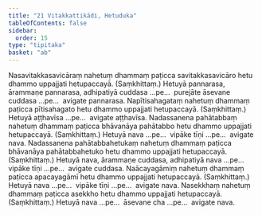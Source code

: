 ```yaml
---
title: "21 Vitakkattikādi, Hetuduka"
tableOfContents: false
sidebar:
  order: 15
type: "tipitaka"
basket: "ab"
---
```



<DynamicBreadcrumb />

<Division number="41">

<Paragraph number="101">
Nasavitakkasavicāraṃ nahetuṃ dhammaṃ paṭicca savitakkasavicāro hetu dhammo uppajjati hetupaccayā. (Saṃkhittaṃ.)
</Paragraph>

<Paragraph number="102">
Hetuyā pannarasa, ārammaṇe pannarasa, adhipatiyā cuddasa …pe…  purejāte āsevane cuddasa …pe…  avigate pannarasa.
</Paragraph>

</Division>
<Division number="42">

<Paragraph number="103">
Napītisahagataṃ nahetuṃ dhammaṃ paṭicca pītisahagato hetu dhammo uppajjati hetupaccayā. (Saṃkhittaṃ.)
</Paragraph>

<Paragraph number="104">
Hetuyā aṭṭhavīsa …pe…  avigate aṭṭhavīsa.
</Paragraph>

</Division>
<Division number="43">

<Paragraph number="105">
Nadassanena pahātabbaṃ nahetuṃ dhammaṃ paṭicca bhāvanāya pahātabbo hetu dhammo uppajjati hetupaccayā. (Saṃkhittaṃ.)
</Paragraph>

<Paragraph number="106">
Hetuyā nava …pe…  vipāke tīṇi …pe…  avigate nava.
</Paragraph>

</Division>
<Division number="44">

<Paragraph number="107">
Nadassanena pahātabbahetukaṃ nahetuṃ dhammaṃ paṭicca bhāvanāya pahātabbahetuko hetu dhammo uppajjati hetupaccayā. (Saṃkhittaṃ.)
</Paragraph>

<Paragraph number="108">
Hetuyā nava, ārammaṇe cuddasa, adhipatiyā nava …pe…  vipāke tīṇi …pe…  avigate cuddasa.
</Paragraph>

</Division>
<Division number="45">

<Paragraph number="109">
Naācayagāmiṃ nahetuṃ dhammaṃ paṭicca apacayagāmī hetu dhammo uppajjati hetupaccayā. (Saṃkhittaṃ.)
</Paragraph>

<Paragraph number="110">
Hetuyā nava …pe…  vipāke tīṇi …pe…  avigate nava.
</Paragraph>

</Division>
<Division number="46">

<Paragraph number="111">
Nasekkhaṃ nahetuṃ dhammaṃ paṭicca asekkho hetu dhammo uppajjati hetupaccayā. (Saṃkhittaṃ.)
</Paragraph>

<Paragraph number="112">
Hetuyā nava …pe…  āsevane cha …pe…  avigate nava.
</Paragraph>
</Division>